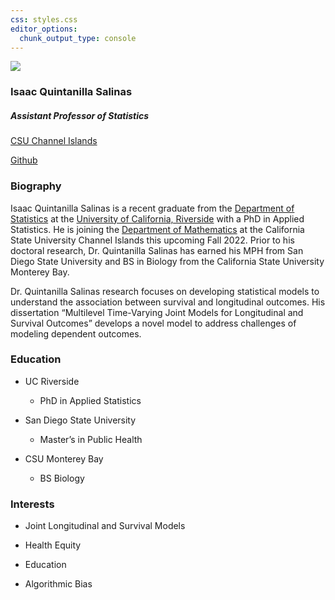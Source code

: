 ```yaml
---
css: styles.css
editor_options: 
  chunk_output_type: console
---
```


::: container
::: grid
::: {.g-col-12 .g-col-md-6}
![](img/IMG_1465.jpeg){.rounded-circle}

### Isaac Quintanilla Salinas

##### Assistant Professor of Statistics

[CSU Channel Islands](https://www.csuci.edu)

```{=html}
<a class="btn btn-primary" href="https://github.com/ccobos1988" role="button">Github</a>
```
:::

::: {.g-col-12 .g-col-md-6}
### Biography

Isaac Quintanilla Salinas is a recent graduate from the [Department of Statistics](https://statistics.ucr.edu/) at the [University of California, Riverside](https://www.ucr.edu) with a PhD in Applied Statistics. He is joining the [Department of Mathematics](https://math.csuci.edu/) at the California State University Channel Islands this upcoming Fall 2022. Prior to his doctoral research, Dr. Quintanilla Salinas has earned his MPH from San Diego State University and BS in Biology from the California State University Monterey Bay.

Dr. Quintanilla Salinas research focuses on developing statistical models to understand the association between survival and longitudinal outcomes. His dissertation "Multilevel Time-Varying Joint Models for Longitudinal and Survival Outcomes" develops a novel model to address challenges of modeling dependent outcomes.
:::
:::
:::

::: content-block
::: features
::: {.feature .box}
### Education

-   UC Riverside

    -   PhD in Applied Statistics

-   San Diego State University

    -   Master's in Public Health

-   CSU Monterey Bay

    -   BS Biology
:::

::: {.feature .box}
### Interests

-   Joint Longitudinal and Survival Models

-   Health Equity

-   Education

-   Algorithmic Bias
:::
:::
:::
